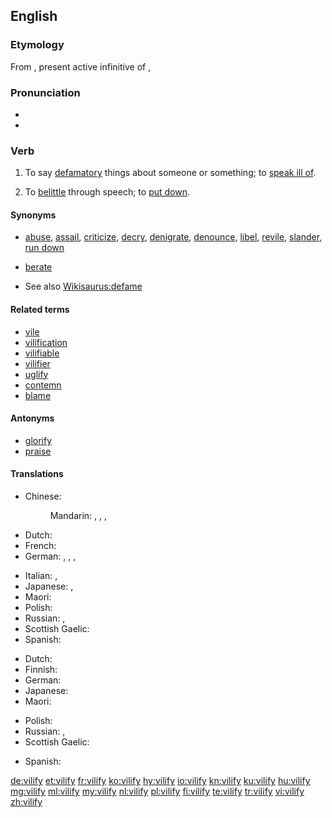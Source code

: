 {{was wotd|2007|February|27}}
==English==

===Etymology===
From {{etyl|la|en}} {{term|vīlificāre|lang=la}}, present active infinitive of {{term|vīlificō||villify|lang=la}},

===Pronunciation===
* {{IPA|/ˈvɪl.ɪ.faɪ/|lang=en}}
* {{audio|en-us-vilify.ogg|Audio (US)|lang=en}}

===Verb===
{{en-verb|vilif|ies}}

# {{context|transitive|lang=en}} To say [[defamatory]] things about someone or something; to [[speak ill of]].
# {{context|transitive|lang=en}} To [[belittle]] through speech; to [[put down]].

====Synonyms====
* {{sense|say defamatory things about}} [[abuse]], [[assail]], [[criticize]], [[decry]], [[denigrate]], [[denounce]], [[libel]], [[revile]], [[slander]], [[run down]]
* {{sense|belittle, put down}} [[berate]]
* See also [[Wikisaurus:defame]]

====Related terms====
* [[vile]]
* [[vilification]]
* [[vilifiable]]
* [[vilifier]]
* [[uglify]]
* [[contemn]]
* [[blame]]

====Antonyms====
* [[glorify]]
* [[praise]]

====Translations====
{{trans-top|say defamatory things about; to speak ill of}}
* Chinese:
*: Mandarin: {{t|cmn|詆毀|sc=Hani}}, {{t+|cmn|诋毁|tr=dǐhuǐ|sc=Hani}}, {{t+|cmn|醜化|sc=Hani}}, {{t+|cmn|丑化|tr=chǒuhuà|sc=Hani}}
* Dutch: {{t|nl|verguizen}}
* French: {{t+|fr|diffamer}}
* German: {{t+|de|diffamieren}}, {{t+|de|verleumden}}, {{t+|de|verunglimpfen}}, {{t+|de|verteufeln}}
{{trans-mid}}
* Italian: {{t+|it|denigrare}}, {{t+|it|vilipendere}}
* Japanese: {{t+|ja|貶す|tr=kenasu|sc=Jpan}}, {{t+|ja|謗る|tr=soshiru|sc=Jpan}}
* Maori: {{t|mi|whakahariharitae}}
* Polish: {{t|pl|oczerniać}}
* Russian: {{t+|ru|очернять|tr=očernjátʹ|sc=Cyrl}}, {{t+|ru|поносить|tr=ponosítʹ|sc=Cyrl}}
* Scottish Gaelic: {{t|gd|càin}}
* Spanish: {{t+|es|vilipendiar}}
{{trans-bottom}}

{{trans-top|denounce, belittle through speech}}
* Dutch: {{t+|nl|kleineren}}
* Finnish: {{t|fi|panetella}}
* German: {{t|de|herabwürdigen}}
* Japanese: {{t+|ja|貶める|tr=otoshimeru}}
* Maori: {{t|mi|whakahariharitae}}
{{trans-mid}}
* Polish: {{t+|pl|potępiać}}
* Russian: {{t+|ru|унижать|tr=unižátʹ|sc=Cyrl}}, {{t+|ru|опускать|tr=opuskátʹ|sc=Cyrl}} {{qualifier|colloquial}}
* Scottish Gaelic: {{t|gd|càin}}
{{trans-bottom}}

{{checktrans-top}}
* Spanish: {{t+check|es|acusar}}
{{trans-mid}}
{{trans-bottom}}

[[de:vilify]]
[[et:vilify]]
[[fr:vilify]]
[[ko:vilify]]
[[hy:vilify]]
[[io:vilify]]
[[kn:vilify]]
[[ku:vilify]]
[[hu:vilify]]
[[mg:vilify]]
[[ml:vilify]]
[[my:vilify]]
[[nl:vilify]]
[[pl:vilify]]
[[fi:vilify]]
[[te:vilify]]
[[tr:vilify]]
[[vi:vilify]]
[[zh:vilify]]